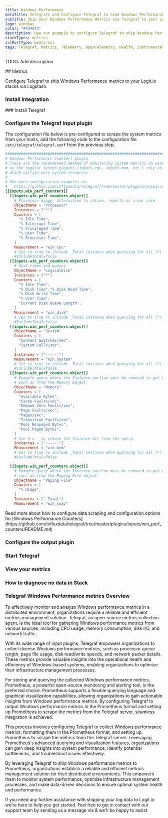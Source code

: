 ```yaml
---
title: Windows Performance
metaTitle: Integrate and Configure Telegraf to send Windows Performance Metrics
subTitle: Ship your Windows Performance Metrics via Telegraf to your Logit.io Stack
logo: windows
color: "#4d4d4d"
description: Use our example to configure Telegraf to ship Windows Performance metrics to Logit.io. Configure Telegraf to send Windows Performance metrics to ELK.
stackTypes: metrics
sslPortType: beats-ssl
tags: Telegraf, Metrics, Telemetry, OpenTelemetry, Health, Instrumentation, Windows, Performance Metrics
---
```


TODO: Add description

<Steps>
  ## Metrics

  Configure Telegraf to ship Windows Performance metrics to your Logit.io stacks via Logstash.
  
  ### Install Integration
  <InstallIntegration/>
  ### Install Telegraf

  <InstallTelegraf />

  ### Configure the Telegraf input plugin

  The configuration file below is pre-configured to scrape the system metrics from your hosts, add the following code to the configuration file `/etc/telegraf/telegraf.conf` from the previous step.

  ```toml copy
  ###############################################################################
  # Windows Performance Counters plugin.
  # These are the recommended method of monitoring system metrics on windows,
  # as the regular system plugins (inputs.cpu, inputs.mem, etc.) rely on WMI,
  # which utilize more system resources.
  #
  # See more configuration examples at:
  #   https://github.com/influxdata/telegraf/tree/master/plugins/inputs/win_perf_counters
  [[inputs.win_perf_counters]]
    [[inputs.win_perf_counters.object]]
      # Processor usage, alternative to native, reports on a per core.
      ObjectName = "Processor"
      Instances = ["*"]
      Counters = [
        "% Idle Time",
        "% Interrupt Time",
        "% Privileged Time",
        "% User Time",
        "% Processor Time",
      ]
      Measurement = "win_cpu"
      # Set to true to include _Total instance when querying for all (*).
      #IncludeTotal=false
    [[inputs.win_perf_counters.object]]
      # Disk times and queues
      ObjectName = "LogicalDisk"
      Instances = ["*"]
      Counters = [
        "% Idle Time",
        "% Disk Time","% Disk Read Time",
        "% Disk Write Time",
        "% User Time",
        "Current Disk Queue Length",
      ]
      Measurement = "win_disk"
      # Set to true to include _Total instance when querying for all (*).
      #IncludeTotal=false
    [[inputs.win_perf_counters.object]]
      ObjectName = "System"
      Counters = [
        "Context Switches/sec",
        "System Calls/sec",
      ]
      Instances = ["------"]
      Measurement = "win_system"
      # Set to true to include _Total instance when querying for all (*).
      #IncludeTotal=false
    [[inputs.win_perf_counters.object]]
      # Example query where the Instance portion must be removed to get data back,
      # such as from the Memory object.
      ObjectName = "Memory"
      Counters = [
        "Available Bytes",
        "Cache Faults/sec",
        "Demand Zero Faults/sec",
        "Page Faults/sec",
        "Pages/sec",
        "Transition Faults/sec",
        "Pool Nonpaged Bytes",
        "Pool Paged Bytes",
      ]
      # Use 6 x - to remove the Instance bit from the query.
      Instances = ["------"]
      Measurement = "win_mem"
      # Set to true to include _Total instance when querying for all (*).
      #IncludeTotal=false

    [[inputs.win_perf_counters.object]]
      # Example query where the Instance portion must be removed to get data back,
      # such as from the Paging File object.
      ObjectName = "Paging File"
      Counters = [
        "% Usage",
      ]
      Instances = ["_Total"]
      Measurement = "win_swap"
  ```

  <Callout type="info">
    Read more about how to configure data scraping and configuration options for [Windows Performance Counters](https://github.com/influxdata/telegraf/tree/master/plugins/inputs/win_perf_counters/README.md)
  </Callout>

  ### Configure the output plugin

  <TelegrafOutputPlugin />

  ### Start Telegraf

  <StartTelegraf />

  ### View your metrics
  <LaunchStack source="Windows_Performance_Metrics_via_Telegraf" utmMedium="metrics" utmCampaign="telegraf-WindowsPerformanceCounters-metrics" />

  ### How to diagnose no data in Stack

  <DiagnoseNoData />

</Steps>

### Telegraf Windows Performance metrics Overview

To effectively monitor and analyze Windows performance metrics in a distributed environment, organizations 
require a reliable and efficient metrics management solution. Telegraf, an open-source metrics collection 
agent, is the ideal tool for gathering Windows performance metrics from various sources, including CPU 
usage, memory consumption, disk I/O, and network traffic.

With its wide range of input plugins, Telegraf empowers organizations to collect diverse Windows performance 
metrics, such as processor queue length, page file usage, disk read/write speeds, and network packet details. 
These metrics provide valuable insights into the operational health and efficiency of Windows-based systems, 
enabling organizations to optimize their infrastructure management processes.

For storing and querying the collected Windows performance metrics, Prometheus, a powerful open-source 
monitoring and alerting tool, is the preferred choice. Prometheus supports a flexible querying language 
and graphical visualization capabilities, allowing organizations to gain actionable insights from Windows 
performance metrics. By configuring Telegraf to output Windows performance metrics in the Prometheus format 
and setting up Prometheus to scrape the metrics from the Telegraf server, seamless integration is achieved.

This process involves configuring Telegraf to collect Windows performance metrics, formatting them in the 
Prometheus format, and setting up Prometheus to scrape the metrics from the Telegraf server. Leveraging 
Prometheus's advanced querying and visualization features, organizations can gain deep insights into system 
performance, identify potential bottlenecks, and troubleshoot issues effectively.

By leveraging Telegraf to ship Windows performance metrics to Prometheus, organizations establish a reliable 
and efficient metrics management solution for their distributed environments. This empowers them to monitor 
system performance, optimize infrastructure management processes, and make data-driven decisions to ensure 
optimal system health and performance.

If you need any further assistance with shipping your log data to Logit.io we're here to help you get started. 
Feel free to get in contact with our support team by sending us a message via <IntercomButton text="live chat" /> 
& we'll be happy to assist.